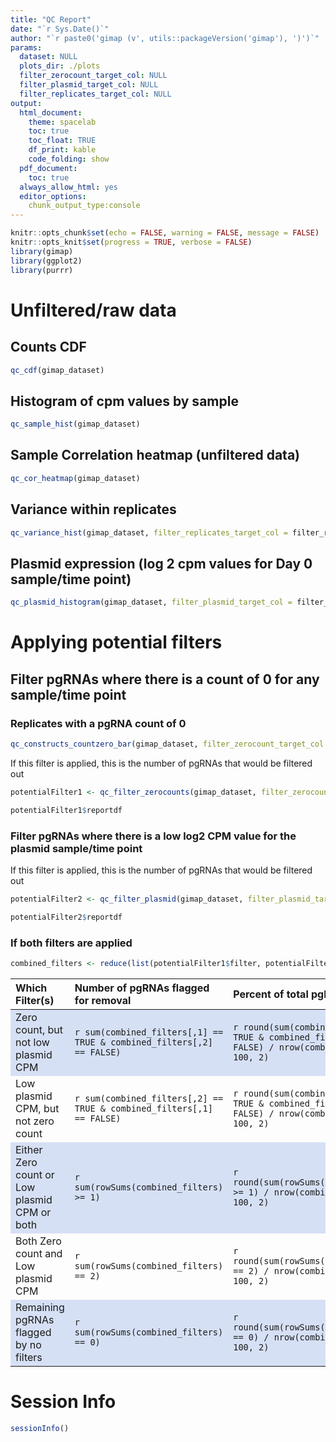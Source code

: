 ```yaml
---
title: "QC Report"
date: "`r Sys.Date()`"
author: "`r paste0('gimap (v', utils::packageVersion('gimap'), ')')`"
params:
  dataset: NULL
  plots_dir: ./plots
  filter_zerocount_target_col: NULL
  filter_plasmid_target_col: NULL
  filter_replicates_target_col: NULL
output: 
  html_document:
    theme: spacelab
    toc: true
    toc_float: TRUE
    df_print: kable
    code_folding: show
  pdf_document:
    toc: true
  always_allow_html: yes
  editor_options:
    chunk_output_type:console
---
```


<style>
  tbody tr:nth-child(odd){
    background-color: #D6E0F5;
}
</style>

```r
knitr::opts_chunk$set(echo = FALSE, warning = FALSE, message = FALSE)
knitr::opts_knit$set(progress = TRUE, verbose = FALSE)
library(gimap)
library(ggplot2)
library(purrr)
```

# Unfiltered/raw data

## Counts CDF

```r
qc_cdf(gimap_dataset)
```

## Histogram of cpm values by sample

```r
qc_sample_hist(gimap_dataset)
```


## Sample Correlation heatmap (unfiltered data)

```r
qc_cor_heatmap(gimap_dataset)
```

## Variance within replicates

```r
qc_variance_hist(gimap_dataset, filter_replicates_target_col = filter_replicates_target_col)
```

## Plasmid expression (log 2 cpm values for Day 0 sample/time point)

```r
qc_plasmid_histogram(gimap_dataset, filter_plasmid_target_col = filter_plasmid_target_col)
```

# Applying potential filters

## Filter pgRNAs where there is a count of 0 for any sample/time point

### Replicates with a pgRNA count of 0 

```r
qc_constructs_countzero_bar(gimap_dataset, filter_zerocount_target_col = filter_zerocount_target_col, filter_replicates_target_col = filter_replicates_target_col)
```

If this filter is applied, this is the number of pgRNAs that would be filtered out

```r
potentialFilter1 <- qc_filter_zerocounts(gimap_dataset, filter_zerocount_target_col = filter_zerocount_target_col)

potentialFilter1$reportdf
```

### Filter pgRNAs where there is a low log2 CPM value for the plasmid sample/time point

If this filter is applied, this is the number of pgRNAs that would be filtered out

```r
potentialFilter2 <- qc_filter_plasmid(gimap_dataset, filter_plasmid_target_col = filter_plasmid_target_col)

potentialFilter2$reportdf
```

### If both filters are applied

```r
combined_filters <- reduce(list(potentialFilter1$filter, potentialFilter2$filter), cbind)
```

| Which Filter(s) | Number of pgRNAs flagged for removal | Percent of total pgRNA constructs |
|:---------------|:------------------------------------|:----------|
| Zero count, but not low plasmid CPM | `r sum(combined_filters[,1] == TRUE & combined_filters[,2] == FALSE)` | `r round(sum(combined_filters[,1] == TRUE & combined_filters[,2] == FALSE) / nrow(combined_filters) * 100, 2)`|
| Low plasmid CPM, but not zero count | `r sum(combined_filters[,2] == TRUE & combined_filters[,1] == FALSE)` | `r round(sum(combined_filters[,2] == TRUE & combined_filters[,1] == FALSE) / nrow(combined_filters) * 100, 2)` |
| Either Zero count or Low plasmid CPM or both | `r sum(rowSums(combined_filters) >= 1)`| `r round(sum(rowSums(combined_filters) >= 1) / nrow(combined_filters) * 100, 2)`  |
| Both Zero count and Low plasmid CPM | `r sum(rowSums(combined_filters) == 2)` | `r round(sum(rowSums(combined_filters) == 2) / nrow(combined_filters) * 100, 2)` |
| Remaining pgRNAs flagged by no filters | `r sum(rowSums(combined_filters) == 0)` |  `r round(sum(rowSums(combined_filters) == 0) / nrow(combined_filters) * 100, 2)` |

# Session Info

```r
sessionInfo()
```
